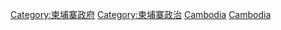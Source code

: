 {{Commonscat|International relations of Cambodia}}

[[Category:柬埔寨政府|Category:柬埔寨政府]]
[[Category:柬埔寨政治|Category:柬埔寨政治]]
[[Category:亚洲各国外交|Cambodia]]
[[Category:东南亚外交|Cambodia]]